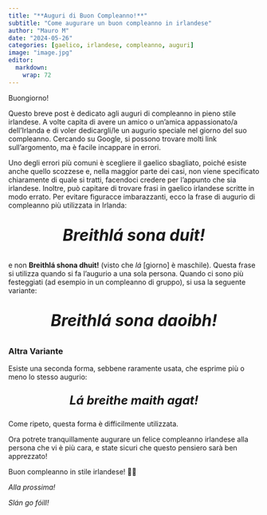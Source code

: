 ```yaml
---
title: "**Auguri di Buon Compleanno!**"
subtitle: "Come augurare un buon compleanno in irlandese"
author: "Mauro M"
date: "2024-05-26"
categories: [gaelico, irlandese, compleanno, auguri]
image: "image.jpg"
editor: 
  markdown: 
    wrap: 72
---
```


Buongiorno!

Questo breve post è dedicato agli auguri di compleanno in pieno stile
irlandese. A volte capita di avere un amico o un'amica appassionato/a
dell'Irlanda e di voler dedicargli/le un augurio speciale nel giorno del
suo compleanno. Cercando su Google, si possono trovare molti link
sull'argomento, ma è facile incappare in errori.

Uno degli errori più comuni è scegliere il gaelico sbagliato, poiché
esiste anche quello scozzese e, nella maggior parte dei casi, non viene
specificato chiaramente di quale si tratti, facendoci credere per
l'appunto che sia irlandese. Inoltre, può capitare di trovare frasi in
gaelico irlandese scritte in modo errato. Per evitare figuracce
imbarazzanti, ecco la frase di augurio di compleanno più utilizzata in
Irlanda:

::: {style="text-align: center; font-size: 32px"}
***Breithlá sona duit!***
:::

e non **Breithlá shona dhuit!** (visto che *lá* \[giorno\] è maschile).
Questa frase si utilizza quando si fa l'augurio a una sola persona.
Quando ci sono più festeggiati (ad esempio in un compleanno di gruppo),
si usa la seguente variante:

::: {style="text-align: center; font-size: 32px"}
***Breithlá sona daoibh!***
:::

### Altra Variante

Esiste una seconda forma, sebbene raramente usata, che esprime più o
meno lo stesso augurio:

::: {style="text-align: center; font-size: 24px"}
***Lá breithe maith agat!***
:::

Come ripeto, questa forma è difficilmente utilizzata.

Ora potrete tranquillamente augurare un felice compleanno irlandese alla
persona che vi è più cara, e state sicuri che questo pensiero sarà ben
apprezzato!

Buon compleanno in stile irlandese! 🎂🍀

*Alla prossima!*

*Slán go fóill!*
